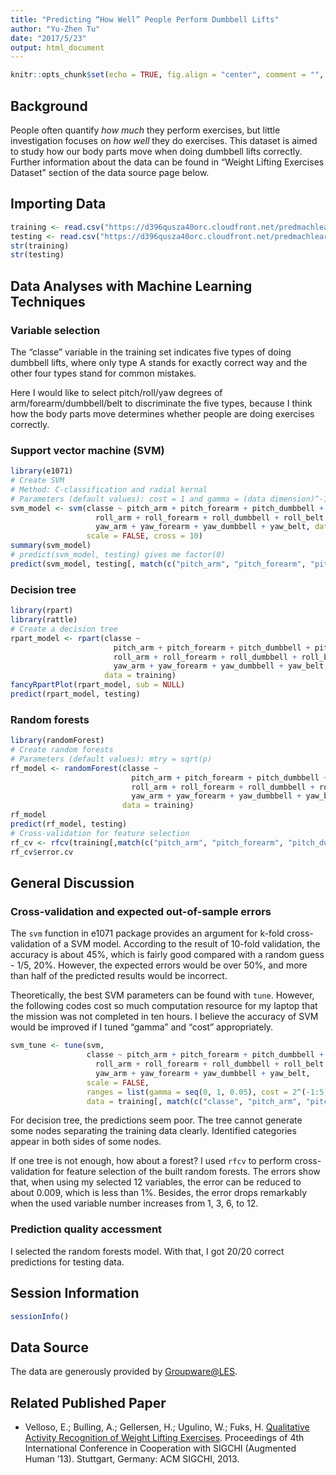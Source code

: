 ---
title: "Predicting “How Well” People Perform Dumbbell Lifts"
author: "Yu-Zhen Tu"
date: "2017/5/23"
output: html_document
---

```{r setup, include=FALSE}
knitr::opts_chunk$set(echo = TRUE, fig.align = "center", comment = "", message = FALSE)
```

## Background
People often quantify _how much_ they perform exercises, but little investigation focuses on _how well_ they do exercises. This dataset is aimed to study how our body parts move when doing dumbbell lifts correctly. Further information about the data can be found in "Weight Lifting Exercises Dataset" section of the data source page below.

## Importing Data
```{r}
training <- read.csv("https://d396qusza40orc.cloudfront.net/predmachlearn/pml-training.csv")[,-1]
testing <- read.csv("https://d396qusza40orc.cloudfront.net/predmachlearn/pml-testing.csv")[,-1]
str(training)
str(testing)
```

## Data Analyses with Machine Learning Techniques
### Variable selection
The "classe" variable in the training set indicates five types of doing dumbbell lifts, where only type A stands for exactly correct way and the other four types stand for common mistakes.

Here I would like to select pitch/roll/yaw degrees of arm/forearm/dumbbell/belt to discriminate the five types, because I think how the body parts move determines whether people are doing exercises correctly.

### Support vector machine (SVM)
```{r}
library(e1071)
# Create SVM
# Method: C-classification and radial kernal
# Parameters (default values): cost = 1 and gamma = (data dimension)^-1
svm_model <- svm(classe ~ pitch_arm + pitch_forearm + pitch_dumbbell + pitch_belt +
                   roll_arm + roll_forearm + roll_dumbbell + roll_belt +
                   yaw_arm + yaw_forearm + yaw_dumbbell + yaw_belt, data = training,
                 scale = FALSE, cross = 10)
summary(svm_model)
# predict(svm_model, testing) gives me factor(0)
predict(svm_model, testing[, match(c("pitch_arm", "pitch_forearm", "pitch_dumbbell", "pitch_belt", "roll_arm", "roll_forearm", "roll_dumbbell", "roll_belt", "yaw_arm", "yaw_forearm", "yaw_dumbbell", "yaw_belt"), names(testing))])
```

### Decision tree
```{r}
library(rpart)
library(rattle)
# Create a decision tree
rpart_model <- rpart(classe ~
                       pitch_arm + pitch_forearm + pitch_dumbbell + pitch_belt +
                       roll_arm + roll_forearm + roll_dumbbell + roll_belt +
                       yaw_arm + yaw_forearm + yaw_dumbbell + yaw_belt,
                     data = training)
fancyRpartPlot(rpart_model, sub = NULL)
predict(rpart_model, testing)
```

### Random forests
```{r}
library(randomForest)
# Create random forests
# Parameters (default values): mtry = sqrt(p)
rf_model <- randomForest(classe ~
                           pitch_arm + pitch_forearm + pitch_dumbbell + pitch_belt +
                           roll_arm + roll_forearm + roll_dumbbell + roll_belt +
                           yaw_arm + yaw_forearm + yaw_dumbbell + yaw_belt,
                         data = training)
rf_model
predict(rf_model, testing)
# Cross-validation for feature selection
rf_cv <- rfcv(training[,match(c("pitch_arm", "pitch_forearm", "pitch_dumbbell", "pitch_belt", "roll_arm", "roll_forearm", "roll_dumbbell", "roll_belt", "yaw_arm", "yaw_forearm", "yaw_dumbbell", "yaw_belt"), names(training))], training$classe, 10)
rf_cv$error.cv
```

## General Discussion
### Cross-validation and expected out-of-sample errors
The `svm` function in e1071 package provides an argument for k-fold cross-validation of a SVM model. According to the result of 10-fold validation, the accuracy is about 45%, which is fairly good compared with a random guess - 1/5, 20%. However, the expected errors would be over 50%, and more than half of the predicted results would be incorrect.

Theoretically, the best SVM parameters can be found with `tune`. However, the following codes cost so much computation resource for my laptop that the mission was not completed in ten hours. I believe the accuracy of SVM would be improved if I tuned "gamma" and "cost" appropriately.
```{r, eval = FALSE}
svm_tune <- tune(svm,
                 classe ~ pitch_arm + pitch_forearm + pitch_dumbbell + pitch_belt +
                   roll_arm + roll_forearm + roll_dumbbell + roll_belt +
                   yaw_arm + yaw_forearm + yaw_dumbbell + yaw_belt,
                 scale = FALSE,
                 ranges = list(gamma = seq(0, 1, 0.05), cost = 2^(-1:5)),
                 data = training[, match(c("classe", "pitch_arm", "pitch_forearm", "pitch_dumbbell", "pitch_belt", "roll_arm", "roll_forearm", "roll_dumbbell", "roll_belt", "yaw_arm", "yaw_forearm", "yaw_dumbbell", "yaw_belt"), names(training))])
```

For decision tree, the predictions seem poor. The tree cannot generate some nodes separating the training data clearly. Identified categories appear in both sides of some nodes.

If one tree is not enough, how about a forest? I used `rfcv` to perform cross-validation for feature selection of the built random forests. The errors show that, when using my selected 12 variables, the error can be reduced to about 0.009, which is less than 1%. Besides, the error drops remarkably when the used variable number increases from 1, 3, 6, to 12.

### Prediction quality accessment
I selected the random forests model. With that, I got 20/20 correct predictions for testing data.

## Session Information
```{r}
sessionInfo()
```

## Data Source
The data are generously provided by [Groupware@LES](http://groupware.les.inf.puc-rio.br/har).

## Related Published Paper
* Velloso, E.; Bulling, A.; Gellersen, H.; Ugulino, W.; Fuks, H. [Qualitative Activity Recognition of Weight Lifting Exercises](http://groupware.les.inf.puc-rio.br/work.jsf?p1=11201). Proceedings of 4th International Conference in Cooperation with SIGCHI (Augmented Human '13). Stuttgart, Germany: ACM SIGCHI, 2013.